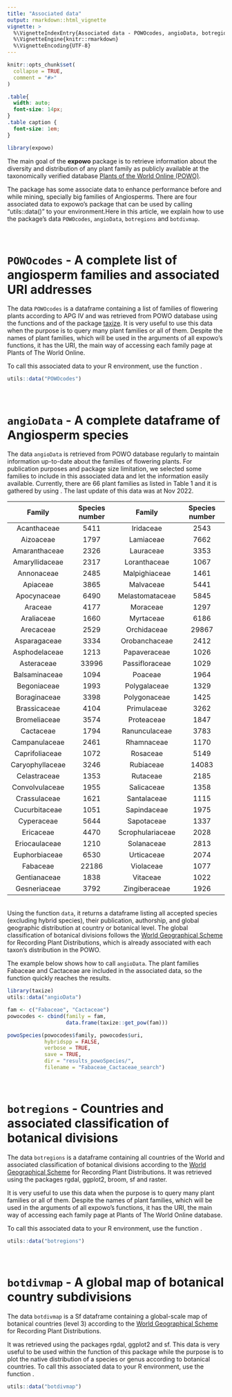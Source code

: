 ```yaml
---
title: "Associated data"
output: rmarkdown::html_vignette
vignette: >
  %\VignetteIndexEntry{Associated data - POWOcodes, angioData, botregions and botdivmap}
  %\VignetteEngine{knitr::rmarkdown}
  %\VignetteEncoding{UTF-8}
---
```


```r
knitr::opts_chunk$set(
  collapse = TRUE,
  comment = "#>"
)
```

```css
.table{
  width: auto;
  font-size: 14px;
}
.table caption {
  font-size: 1em;
}
```

```r
library(expowo)
```

The main goal of the __expowo__ package is to retrieve information about the 
diversity and distribution of any plant family as publicly available at the 
taxonomically verified database 
[Plants of the World Online (POWO)](https://powo.science.kew.org).\

The package has some associate data to enhance performance before and while mining, specially big families of Angiosperms. There are four associated data to expowo's package that can be used by calling "utils::data()" to your environment.Here in this article, we explain how to use the package's data `POWOcodes`, `angioData`, `botregions` and `botdivmap`.\

\

# `POWOcodes` - A complete list of angiosperm families and associated URI addresses

The data `POWOcodes` is a dataframe containing a list of families of flowering plants according to APG IV and was retrieved from POWO database using the functions \code{apgFamilies} and \code{get_pow} of the package [taxize](https://docs.ropensci.org/taxize/index.html). It is very useful to use this data when the purpose is to query many plant families or all of them. Despite the names of plant families, which will be used in the arguments of all expowo's functions, it has the URI, the main way of accessing each family page at Plants of The World Online. 

To call this associated data to your R environment, use the function \code{data}.\

```r
utils::data("POWOcodes")
```

\

# `angioData` - A complete dataframe of Angiosperm species

The data `angioData` is retrieved from POWO database regularly to maintain information up-to-date about the families of flowering plants. For publication purposes and package size limitation, we selected some families to include in this associated data and let the information easily available. Currently, there are 66 plant families as listed in Table 1 and it is gathered by using \code{powoSpecies}. The last update of this data was at Nov 2022.\

| Family | Species number | Family | Species number |
|:---:|:---:|:---:|:---:|
| Acanthaceae | 5411 | Iridaceae | 2543 |
| Aizoaceae | 1797 | Lamiaceae | 7662 |
| Amaranthaceae | 2326 | Lauraceae | 3353 |
| Amaryllidaceae | 2317 | Loranthaceae | 1067 |
| Annonaceae | 2485 | Malpighiaceae | 1461 |
| Apiaceae | 3865 | Malvaceae | 5441 |
| Apocynaceae | 6490 | Melastomataceae | 5845 |
| Araceae | 4177 | Moraceae | 1297 |
| Araliaceae | 1660 | Myrtaceae | 6186 |
| Arecaceae | 2529 | Orchidaceae | 29867 |
| Asparagaceae | 3334 | Orobanchaceae | 2412 |
| Asphodelaceae | 1213 | Papaveraceae | 1026 |
| Asteraceae | 33996 | Passifloraceae | 1029 |
| Balsaminaceae | 1094 | Poaceae | 1964 |
| Begoniaceae | 1993 | Polygalaceae | 1329 |
| Boraginaceae | 3398 | Polygonaceae | 1425 |
| Brassicaceae | 4104 | Primulaceae | 3262 |
| Bromeliaceae | 3574 | Proteaceae | 1847 |
| Cactaceae | 1794 | Ranunculaceae | 3783 |
| Campanulaceae | 2461 | Rhamnaceae | 1170 |
| Caprifoliaceae | 1072 | Rosaceae | 5149 |
| Caryophyllaceae | 3246 | Rubiaceae | 14083 |
| Celastraceae | 1353 | Rutaceae  | 2185 |
| Convolvulaceae | 1955 | Salicaceae | 1358 |
| Crassulaceae | 1621 | Santalaceae | 1115 |
| Cucurbitaceae | 1051 | Sapindaceae | 1975 |
| Cyperaceae | 5644 | Sapotaceae | 1337 |
| Ericaceae | 4470 | Scrophulariaceae | 2028 |
| Eriocaulaceae | 1210 | Solanaceae | 2813 |
| Euphorbiaceae | 6530 | Urticaceae | 2074 |
| Fabaceae | 22186 | Violaceae | 1077 |
| Gentianaceae | 1838 | Vitaceae | 1022 |
| Gesneriaceae | 3792 | Zingiberaceae | 1926 |

\
Using the function `data`, it returns a dataframe listing all 
accepted species (excluding hybrid species), their publication, 
authorship, and global geographic distribution at country or botanical level. The global classification of botanical divisions follows the [World Geographical Scheme](https://www.tdwg.org/standards/wgsrpd/) for Recording Plant Distributions, which is already associated with each taxon's distribution in the POWO.\

The example below shows how to call `angioData`. The plant families Fabaceae and Cactaceae are included in the associated data, so the function \code{powoSpecies} quickly reaches the results. \

```r
library(taxize)
utils::data("angioData")

fam <- c("Fabaceae", "Cactaceae")
powocodes <- cbind(family = fam,
                   data.frame(taxize::get_pow(fam)))

powoSpecies(powocodes$family, powocodes$uri,
            hybridspp = FALSE,
            verbose = TRUE,
            save = TRUE,
            dir = "results_powoSpecies/",
            filename = "Fabaceae_Cactaceae_search")
```
\

# `botregions` - Countries and associated classification of botanical divisions

The data `botregions` is a dataframe containing all countries of the World and associated classification of botanical divisions according to the [World Geographical Scheme](https://www.tdwg.org/standards/wgsrpd/) for Recording Plant Distributions. It was retrieved using the packages rgdal, ggplot2, broom, sf and raster. 

It is very useful to use this data when the purpose is to query many plant families or all of them. Despite the names of plant families, which will be used in the arguments of all expowo's functions, it has the URI, the main way of accessing each family page at Plants of The World Online database. 

To call this associated data to your R environment, use the function \code{data}.\

```r
utils::data("botregions")
```

\

# `botdivmap` - A global map of botanical country subdivisions

The data `botdivmap` is a Sf dataframe containing a global-scale map of botanical countries (level 3) according to the [World Geographical Scheme](https://www.tdwg.org/standards/wgsrpd/) for Recording Plant Distributions. 

It was retrieved using the packages rgdal, ggplot2 and sf. This data is very useful to be used within the \code{powoMap} function of this package while the purpose is to plot the native distribution of a species or genus according to botanical countries. To call this associated data to your R environment, use the function \code{data}.\

```r
utils::data("botdivmap")
```
